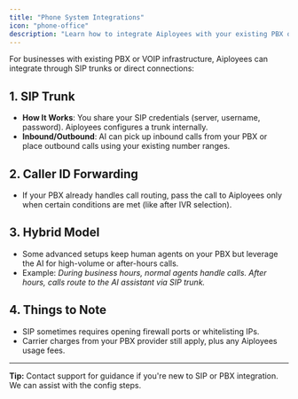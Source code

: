 ```yaml
---
title: "Phone System Integrations"
icon: "phone-office"
description: "Learn how to integrate Aiployees with your existing PBX or VOIP infrastructure through SIP trunks"
---
```


For businesses with existing PBX or VOIP infrastructure, Aiployees can integrate through SIP trunks or direct connections:

## 1. SIP Trunk

- **How It Works**: You share your SIP credentials (server, username, password). Aiployees configures a trunk internally.
- **Inbound/Outbound**: AI can pick up inbound calls from your PBX or place outbound calls using your existing number ranges.

## 2. Caller ID Forwarding

- If your PBX already handles call routing, pass the call to Aiployees only when certain conditions are met (like after IVR selection).

## 3. Hybrid Model

- Some advanced setups keep human agents on your PBX but leverage the AI for high-volume or after-hours calls.
- Example: _During business hours, normal agents handle calls. After hours, calls route to the AI assistant via SIP trunk._

## 4. Things to Note

- SIP sometimes requires opening firewall ports or whitelisting IPs.
- Carrier charges from your PBX provider still apply, plus any Aiployees usage fees.

---

**Tip:** Contact support for guidance if you're new to SIP or PBX integration. We can assist with the config steps.